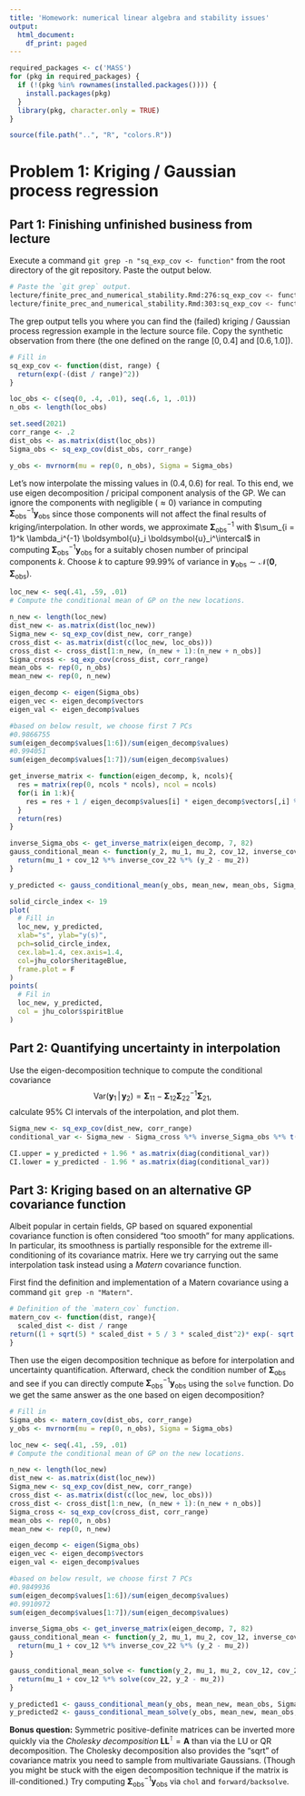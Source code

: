 ```yaml
---
title: 'Homework: numerical linear algebra and stability issues'
output:
  html_document:
    df_print: paged
---
```


```r
required_packages <- c('MASS')
for (pkg in required_packages) {
  if (!(pkg %in% rownames(installed.packages()))) {
    install.packages(pkg)
  }
  library(pkg, character.only = TRUE)
}

source(file.path("..", "R", "colors.R"))
```


# Problem 1: Kriging / Gaussian process regression

## Part 1: Finishing unfinished business from lecture

Execute a command `git grep -n "sq_exp_cov <- function"` from the root directory of the git repository.
Paste the output below.

```zsh
# Paste the `git grep` output.
lecture/finite_prec_and_numerical_stability.Rmd:276:sq_exp_cov <- function(dist, range) {
lecture/finite_prec_and_numerical_stability.Rmd:303:sq_exp_cov <- function(dist, range) {
```

The grep output tells you where you can find the (failed) kriging / Gaussian process regression example in the lecture source file.
Copy the synthetic observation from there (the one defined on the range $[0, 0.4]$ and $[0.6, 1.0]$).

```r
# Fill in
sq_exp_cov <- function(dist, range) {
  return(exp(-(dist / range)^2))
}

loc_obs <- c(seq(0, .4, .01), seq(.6, 1, .01))
n_obs <- length(loc_obs)

set.seed(2021)
corr_range <- .2
dist_obs <- as.matrix(dist(loc_obs))
Sigma_obs <- sq_exp_cov(dist_obs, corr_range)

y_obs <- mvrnorm(mu = rep(0, n_obs), Sigma = Sigma_obs)

```

Let's now interpolate the missing values in $(0.4, 0.6)$ for real.
To this end, we use eigen decomposition / pricipal component analysis of the GP.
We can ignore the components with negligible ($\approx 0$) variance in computing $\boldsymbol{\Sigma}_{\textrm{obs}}^{-1} \boldsymbol{y}_{\textrm{obs}}$ since those components will not affect the final results of kriging/interpolation.
In other words, we approximate $\boldsymbol{\Sigma}_{\textrm{obs}}^{-1}$ with $\sum_{i = 1}^k \lambda_i^{-1} \boldsymbol{u}_i \boldsymbol{u}_i^\intercal$ in computing $\boldsymbol{\Sigma}_{\textrm{obs}}^{-1} \boldsymbol{y}_{\textrm{obs}}$ for a suitably chosen number of principal components $k$.
Choose $k$ to capture $99.99$\% of variance in $\boldsymbol{y}_{\textrm{obs}} \sim \mathcal{N}(\boldsymbol{0}, \boldsymbol{\Sigma}_{\textrm{obs}})$.

```r
loc_new <- seq(.41, .59, .01)
# Compute the conditional mean of GP on the new locations.

n_new <- length(loc_new)
dist_new <- as.matrix(dist(loc_new))
Sigma_new <- sq_exp_cov(dist_new, corr_range)
cross_dist <- as.matrix(dist(c(loc_new, loc_obs)))
cross_dist <- cross_dist[1:n_new, (n_new + 1):(n_new + n_obs)]
Sigma_cross <- sq_exp_cov(cross_dist, corr_range)
mean_obs <- rep(0, n_obs)
mean_new <- rep(0, n_new)

eigen_decomp <- eigen(Sigma_obs)
eigen_vec <- eigen_decomp$vectors
eigen_val <- eigen_decomp$values

#based on below result, we choose first 7 PCs
#0.9866755
sum(eigen_decomp$values[1:6])/sum(eigen_decomp$values)
#0.994051
sum(eigen_decomp$values[1:7])/sum(eigen_decomp$values)

get_inverse_matrix <- function(eigen_decomp, k, ncols){
  res = matrix(rep(0, ncols * ncols), ncol = ncols)
  for(i in 1:k){
    res = res + 1 / eigen_decomp$values[i] * eigen_decomp$vectors[,i] %*% t(eigen_decomp$vectors[,i])
  }
  return(res)
}

inverse_Sigma_obs <- get_inverse_matrix(eigen_decomp, 7, 82)
gauss_conditional_mean <- function(y_2, mu_1, mu_2, cov_12, inverse_cov_22) {
  return(mu_1 + cov_12 %*% inverse_cov_22 %*% (y_2 - mu_2))
}

y_predicted <- gauss_conditional_mean(y_obs, mean_new, mean_obs, Sigma_cross, inverse_Sigma_obs)
```

```r
solid_circle_index <- 19
plot(
  # Fill in
  loc_new, y_predicted,
  xlab="s", ylab="y(s)", 
  pch=solid_circle_index,
  cex.lab=1.4, cex.axis=1.4, 
  col=jhu_color$heritageBlue, 
  frame.plot = F
)
points(
  # Fil in
  loc_new, y_predicted,
  col = jhu_color$spiritBlue
)
```

## Part 2: Quantifying uncertainty in interpolation
Use the eigen-decomposition technique to compute the conditional covariance 
$$\textrm{Var}(\boldsymbol{y}_1 \, | \, \boldsymbol{y}_2)
  = \boldsymbol{\Sigma}_{11} - \boldsymbol{\Sigma}_{12} \boldsymbol{\Sigma}_{22}^{-1} \boldsymbol{\Sigma}_{21},$$
calculate 95% CI intervals of the interpolation, and plot them.  

```r
Sigma_new <- sq_exp_cov(dist_new, corr_range)
conditional_var <- Sigma_new - Sigma_cross %*% inverse_Sigma_obs %*% t(Sigma_cross)

CI.upper = y_predicted + 1.96 * as.matrix(diag(conditional_var))
CI.lower = y_predicted - 1.96 * as.matrix(diag(conditional_var))
```

## Part 3: Kriging based on an alternative GP covariance function

Albeit popular in certain fields, GP based on squared exponential covariance function is often considered "too smooth" for many applications.
In particular, its smoothness is partially responsible for the extreme ill-conditioning of its covariance matrix. 
Here we try carrying out the same interpolation task instead using a _Matern_ covariance function. 

First find the definition and implementation of a Matern covariance using a command `git grep -n "Matern"`.

```r
# Definition of the `matern_cov` function.
matern_cov <- function(dist, range){
  scaled_dist <- dist / range
return((1 + sqrt(5) * scaled_dist + 5 / 3 * scaled_dist^2)* exp(- sqrt(5) * scaled_dist))
} 
```

Then use the eigen decomposition technique as before for interpolation and uncertainty quantification.
Afterward, check the condition number of $\boldsymbol{\Sigma}_{\textrm{obs}}$ and see if you can directly compute $\boldsymbol{\Sigma}_{\textrm{obs}}^{-1} \boldsymbol{y}_{\textrm{obs}}$ using the `solve` function.
Do we get the same answer as the one based on eigen decomposition?

```r
# Fill in
Sigma_obs <- matern_cov(dist_obs, corr_range)
y_obs <- mvrnorm(mu = rep(0, n_obs), Sigma = Sigma_obs)

loc_new <- seq(.41, .59, .01)
# Compute the conditional mean of GP on the new locations.

n_new <- length(loc_new)
dist_new <- as.matrix(dist(loc_new))
Sigma_new <- sq_exp_cov(dist_new, corr_range)
cross_dist <- as.matrix(dist(c(loc_new, loc_obs)))
cross_dist <- cross_dist[1:n_new, (n_new + 1):(n_new + n_obs)]
Sigma_cross <- sq_exp_cov(cross_dist, corr_range)
mean_obs <- rep(0, n_obs)
mean_new <- rep(0, n_new)

eigen_decomp <- eigen(Sigma_obs)
eigen_vec <- eigen_decomp$vectors
eigen_val <- eigen_decomp$values

#based on below result, we choose first 7 PCs
#0.9849936
sum(eigen_decomp$values[1:6])/sum(eigen_decomp$values)
#0.9910972
sum(eigen_decomp$values[1:7])/sum(eigen_decomp$values)

inverse_Sigma_obs <- get_inverse_matrix(eigen_decomp, 7, 82)
gauss_conditional_mean <- function(y_2, mu_1, mu_2, cov_12, inverse_cov_22) {
  return(mu_1 + cov_12 %*% inverse_cov_22 %*% (y_2 - mu_2))
}

gauss_conditional_mean_solve <- function(y_2, mu_1, mu_2, cov_12, cov_22) {
  return(mu_1 + cov_12 %*% solve(cov_22, y_2 - mu_2))
}

y_predicted1 <- gauss_conditional_mean(y_obs, mean_new, mean_obs, Sigma_cross, inverse_Sigma_obs)
y_predicted2 <- gauss_conditional_mean_solve(y_obs, mean_new, mean_obs, Sigma_cross, Sigma_obs)
```

**Bonus question:** Symmetric positive-definite matrices can be inverted more quickly via the _Cholesky decomposition_ $\boldsymbol{L} \boldsymbol{L}^\intercal = \boldsymbol{A}$ than via the LU or QR decomposition. 
<!-- The LU decomposition takes $O(2 n^3 / 3)$, QR $O(4 n^3 / 3)$, and Cholesky $O(n^3 / 3)$ operations. -->
The Cholesky decomposition also provides the "sqrt" of covariance matrix you need to sample from multivariate Gaussians.
(Though you might be stuck with the eigen decomposition technique if the matrix is ill-conditioned.)
Try computing $\boldsymbol{\Sigma}_{\textrm{obs}}^{-1} \boldsymbol{y}_{\textrm{obs}}$ via `chol` and `forward/backsolve`.